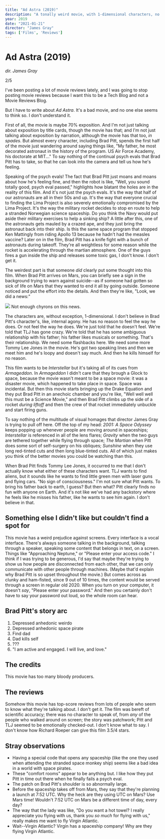 ```yaml
---
title: "Ad Astra (2019)"
description: "A tonally weird movie, with 1-dimensional characters, no plot development, and a truly awful script: 2/5."
year: 2019
date: "2021-01-21"
director: "James Gray"
tags: ['Films', 'Reviews']
---
```



<Date date="2021-01-21"/>

# Ad Astra (2019)

_dir. James Gray_

2/5

I've been posting a lot of movie reviews lately, and I was going to stop posting movie reviews because I want this to be a Tech Blog and not a Movie Reviews Blog.

But I have to write about _Ad Astra_. It's a bad movie, and no one else seems to think so. I don't understand it.

First of all, the movie is maybe 70% exposition. And I'm not just talking about exposition by title cards, though the movie has that; and I'm not just talking about exposition by narration, although the movie has that too, _in spades_. But almost every character, including Brad Pitt, spends the first half of the movie just wandering around saying things like, "My father, he most decorated astronaut in the history of the program. US Air Force Academy, his doctorate at MIT..." To say nothing of the continual psych evals that Brad Pitt has to take, so that he can look into the camera and tell us how he's feeling.

Speaking of the psych evals! The fact that Brad Pitt just moans and moans about how he's feeling fine, and then the robot is like, "Well, you sound totally good, psych eval passed," highlights how blatant the holes are in the reality of this film. And it's not just the psych evals. It's the way that half of our astronauts are all in their 50s and up. It's the way that everyone crucial to finding the Lima Project is also severely emotionally compromised by the Lima Project. It's the way the military rocket decides to stop en route to help a stranded Norwegian science spaceship. Do you think the Navy would put aside their military exercises to help a sinking ship? A little after this, one of the astronauts gets mauled by a crazed ape, and they just bring the astronaut back into their ship. Is this the same space program that stopped Ken Mattingly from riding Apollo 13 because he hadn't had the measles vaccine? Later on in the film, Brad Pitt has a knife fight with a bunch of astronauts during takeoff. They're all weightless for some reason while the rocket is accelerating through the martian atmosphere. One of the guys fires a gun inside the ship and releases some toxic gas, I don't know. I don't get it.

The weirdest part is that someone _did_ clearly put some thought into this film. When Brad Pitt arrives on Mars, you can briefly see a sign in the background trying to warn against suicide--as if someone had gotten so sick of life on Mars that they wanted to end it all by going outside. Someone noticed and put the effort into the details. And then they're like, "Look, we did a news:"

<Image src="/2021-01/news.png">
  Not enough chyrons on this news.
</Image>

The characters are, without exception, 1-dimensional. I don't believe in Brad Pitt's character's, like, internal agony. He has no reason to feel the way he does. Or not feel the way he does. We're just told that he doesn't feel. We're told that TLJ has gone crazy. We're told that he has some ambiguous relationship with his father; his father likes musicals or something. That's their relationship. We need some flashbacks here. We need some more Tommy Lee Jones in the movie. He's got two speaking lines and then we meet him and he's loopy and doesn't say much. And then he kills himself for no reason.

This film wants to be _Interstellar_ but it's taking all of its cues from _Armageddon_. In _Armageddon_ I didn't care that they brough a Glock to space, because the movie wasn't meant to be a space movie: it was a disaster movie, which happened to take place in space. Space was incidental. But then this movie starts bringing up the Drake Equation and they put Brad Pitt in an anechoic chamber and you're like, "Well well well this must be a Science Movie," and then Brad Pitt climbs up the side of a rocket _during liftoff_ and then the crew of that rocket immediately unbuckle and start firing guns.

To say nothing of the multitude of visual homages that director James Gray is trying to pull off here. Off the top of my head: _2001: A Space Odyssey_ keeps popping up whenever people are moving around in spaceships; _Interstellar_ is referenced in all of the lens flares; _Gravity_ when the two guys are tethered together while flying through space; _The Martian_ when Pitt does some sort of self-surgery on his obliques; _Sunshine_ when they use long red-tinted cuts and then long blue-tinted cuts. All of which just makes you think of the better movies you could be watching than this.

When Brad Pitt finds Tommy Lee Jones, it occurred to me that I don't actually know what either of these characters want. TLJ wants to find aliens, but it sounds like he wants to find little green men with laser guns and flying cars. "No sign of consciousness." I'm not sure what Pitt wants. To bring his father back to earth, I guess? But then what? Pitt clearly finds no fun with anyone on Earth. And it's not like we've had any backstory where he feels like he misses his father, like he wants to see him again. I don't believe in that.

## Something else I didn't like but couldn't find a spot for
This movie has a weird prejudice against screens. Every interface is a vocal interface. There's always someone talking in the background, talking through a speaker, speaking some content that belongs in text, on a screen. Things like "Approaching Neptune," or "Please enter your access code." I think if I was trying to be generous, I'd say that maybe they're trying to show us how people are disconnected from each other, that we can only communicate with other people through machines. (Maybe that'd explain why Brad Pitt is so upset throughout the movie.) But comes across as clunky and ham-fisted, since 9 out of 10 times, the content would be served through a screen in regular old 2020. When you turn on your computer, it doesn't _say_, "Please enter your password." And then you certainly don't have to say your password out loud, so the whole room can hear.

## Brad Pitt's story arc
1. Depressed anhedonic weirdo
2. Depressed anhedonic space pirate
3. Find dad
4. Dad kills self
5. ???
6. "I am active and engaged. I will live, and love."

## The credits
This movie has too many bloody producers.

## The reviews
Somehow this movie has top-score reviews from lots of people who seem to know what they're talking about. I don't get it. The film was bereft of scientific accuracy; there was no character to speak of, from _any_ of the people who walked around on screen; the story was patchwork; Pitt and TLJ seemed to be emotionally checked-out. I don't know what to say. I don't know how Richard Roeper can give this film 3.5/4 stars.

## Stray observations
- Having a special code that opens any spaceship (like the one they used when attending the stranded space monkey ship) seems like a bad idea in a world with space pirates.
- These "comfort rooms" appear to be anything but. I like how they put Pitt in time out there when he finally fails a psych eval.
- The patch on Brad Pitt's shoulder is so abnormally large.
- Before the spaceship takes off from Mars, they say that they're planning a launch at 7:52 UTC. Why the heck are they using UTC on Mars? Use Mars time! Wouldn't 7:52 UTC on Mars be a different time of day, every day?
- The way that the lady was like, "Do you want a hot towel? I really appreciate you flying with us, thank you _so much_ for flying with us," really makes me want to fly Virgin Atlantic.
- Wait--Virgin Atlantic? Virgin has a spaceship company! Why are they flying Virgin Atlantic.